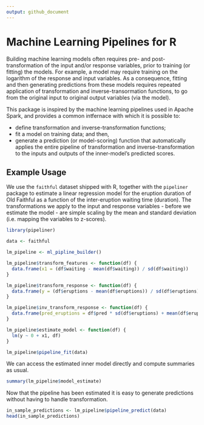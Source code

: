 ```yaml
---
output: github_document
---
```


<!-- README.md is generated from README.Rmd. Please edit that file -->

# Machine Learning Pipelines for R

Building machine learning models often requires pre- and post-transformation of the input and/or response variables, prior to training (or fitting) the models. For example, a model may require training on the logarithm of the response and input variables. As a consequence, fitting and then generating predictions from these models requires repeated application of transformation and inverse-transormation functions, to go from the original input to original output variables (via the model).

This package is inspired by the machine learning pipelines used in Apache Spark, and provides a common intfernace with which it is possible to:

- define transformation and inverse-transformation functions; 
- fit a model on training data; and then, 
- generate a prediction (or model-scoring) function that automatically applies the entire pipeline of transformation and inverse-transformation to the inputs and outputs of the inner-model's predicted scores.

## Example Usage
We use the `faithful` dataset shipped with R, together with the `pipeliner` package to estimate a linear regression model for the eruption duration of Old Faithful as a function of the inter-eruption waiting time (duration). The transformations we apply to the input and response variables - before we estimate the model - are simple scaling by the mean and standard deviation (i.e. mapping the variables to z-scores).

```r
library(pipeliner)

data <- faithful

lm_pipeline <- ml_pipline_builder()

lm_pipeline$transform_features <- function(df) { 
  data.frame(x1 = (df$waiting - mean(df$waiting)) / sd(df$waiting))
}

lm_pipeline$transform_response <- function(df) {
  data.frame(y = (df$eruptions - mean(df$eruptions)) / sd(df$eruptions))
}

lm_pipeline$inv_transform_response <- function(df) { 
  data.frame(pred_eruptions = df$pred * sd(df$eruptions) + mean(df$eruptions))
}

lm_pipeline$estimate_model <- function(df) { 
  lm(y ~ 0 + x1, df)
}

lm_pipeline$pipeline_fit(data)
```

We can access the estimated inner model directly and compute summaries as usual.

```r
summary(lm_pipeline$model_estimate)
```

Now that the pipeline has been estimated it is easy to generate predictions without having to handle transformation.

```r
in_sample_predictions <- lm_pipeline$pipeline_predict(data)
head(in_sample_predictions)
```

